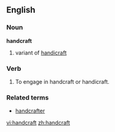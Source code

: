 ==English==
===Noun===
'''handcraft'''
{{en-noun}}
# variant of [[handicraft]]
===Verb===
{{en-verb}}
# To engage in handcraft or handicraft.

===Related terms===
*[[handcrafter]]

[[vi:handcraft]]
[[zh:handcraft]]